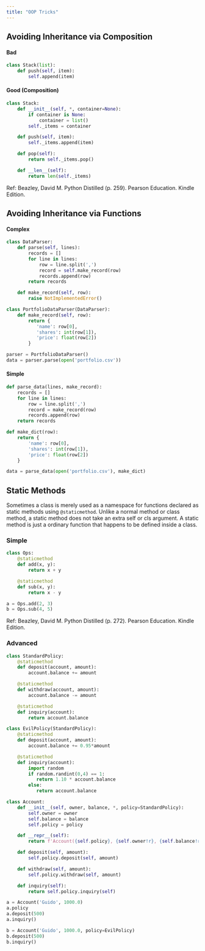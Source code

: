 ```yaml
---
title: "OOP Tricks"
---
```



## Avoiding Inheritance via Composition


::: {.panel-tabset}
#### Bad

```python
class Stack(list):
    def push(self, item):
        self.append(item)
```

#### Good (Composition)

```python
class Stack:
    def __init__(self, *, container=None):
        if container is None:
            container = list()
        self._items = container

    def push(self, item):
        self._items.append(item)

    def pop(self):
        return self._items.pop()

    def __len__(self):
        return len(self._items)
```

:::

Ref: Beazley, David M. Python Distilled (p. 259). Pearson Education. Kindle Edition. 

## Avoiding Inheritance via Functions

::: {.panel-tabset}
#### Complex

```python
class DataParser:
    def parse(self, lines):
        records = []
        for line in lines:
            row = line.split(',')
            record = self.make_record(row)
            records.append(row)
        return records

    def make_record(self, row):
        raise NotImplementedError()

class PortfolioDataParser(DataParser):
    def make_record(self, row):
        return {
           'name': row[0],
           'shares': int(row[1]),
           'price': float(row[2])
        }
```

```python
parser = PortfolioDataParser()
data = parser.parse(open('portfolio.csv'))
```

#### Simple

```python
def parse_data(lines, make_record):
    records = []
    for line in lines:
        row = line.split(',')
        record = make_record(row)
        records.append(row)
    return records

def make_dict(row):
    return {
        'name': row[0],
        'shares': int(row[1]),
        'price': float(row[2])
    }
```

```python
data = parse_data(open('portfolio.csv'), make_dict)
```

:::


## Static Methods

Sometimes a class is merely used as a namespace for functions declared as static methods using `@staticmethod`. Unlike a normal method or class method, a static method does not take an extra self or cls argument. A static method is just a ordinary function that happens to be defined inside a class.

### Simple

```python
class Ops:
    @staticmethod
    def add(x, y):
        return x + y

    @staticmethod
    def sub(x, y):
        return x - y
```

```python
a = Ops.add(2, 3)
b = Ops.sub(4, 5)
```


Ref: Beazley, David M. Python Distilled (p. 272). Pearson Education. Kindle Edition. 

### Advanced

```python
class StandardPolicy:
    @staticmethod
    def deposit(account, amount):
        account.balance += amount

    @staticmethod
    def withdraw(account, amount):
        account.balance -= amount

    @staticmethod
    def inquiry(account):
        return account.balance

class EvilPolicy(StandardPolicy):
    @staticmethod
    def deposit(account, amount):
        account.balance += 0.95*amount

    @staticmethod
    def inquiry(account):
        import random
        if random.randint(0,4) == 1:
           return 1.10 * account.balance
        else:
           return account.balance

```

```python
class Account:
    def __init__(self, owner, balance, *, policy=StandardPolicy):
        self.owner = owner
        self.balance = balance
        self.policy = policy

    def __repr__(self):
        return f'Account({self.policy}, {self.owner!r}, {self.balance!r})'

    def deposit(self, amount):
        self.policy.deposit(self, amount)

    def withdraw(self, amount):
        self.policy.withdraw(self, amount)

    def inquiry(self):
        return self.policy.inquiry(self)
```


```python
a = Account('Guido', 1000.0)
a.policy 
a.deposit(500)
a.inquiry()
```


```python
b = Account('Guido', 1000.0, policy=EvilPolicy)
b.deposit(500)
b.inquiry()
```